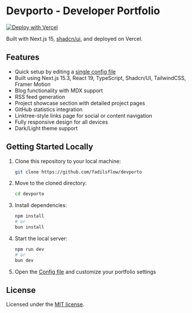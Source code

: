 # Devporto - Developer Portfolio
[![Deploy with Vercel](https://vercel.com/button)](https://vercel.com/new/clone?repository-url=https://github.com/fadilsflow/devporto)

Built with Next.js 15, [shadcn/ui](https://ui.shadcn.com/), and deployed on Vercel.

## Features

- Quick setup by editing a [single config file](https://github.com/fadilsflow/devporto/blob/main/app/data.ts)
- Built using Next.js 15.3, React 19, TypeScript, Shadcn/UI, TailwindCSS, Framer Motion
- Blog functionality with MDX support
- RSS feed generation
- Project showcase section with detailed project pages
- GitHub statistics integration
- Linktree-style links page for social or content navigation
- Fully responsive design for all devices
- Dark/Light theme support

## Getting Started Locally

1. Clone this repository to your local machine:

   ```bash
   git clone https://github.com/fadilsflow/devporto
   ```

2. Move to the cloned directory:

   ```bash
   cd devporto
   ```

3. Install dependencies:

   ```bash
   npm install
   # or
   bun install
   ```

4. Start the local server:

   ```bash
   npm run dev
   # or
   bun dev
   ```

5. Open the [Config file](https://github.com/fadilsflow/devporto/data.ts) and customize your portfolio settings

## License

Licensed under the [MIT license](https://github.com/fadilsflow/devporto/LICENSE.md).